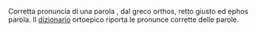 Corretta pronuncia di una parola , dal greco orthos, retto giusto ed ephos parola. Il [[dizionario]] ortoepico riporta le pronunce corrette delle parole.
